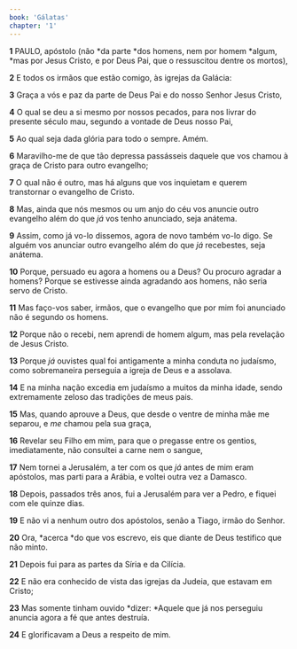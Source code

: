 ```yaml
---
book: 'Gálatas'
chapter: '1'
---
```


**1** PAULO, apóstolo (não *da parte *dos homens, nem por homem *algum, *mas por Jesus Cristo, e por Deus Pai, que o ressuscitou dentre os mortos),

**2** E todos os irmãos que estão comigo, às igrejas da Galácia:

**3** Graça a vós e paz da parte de Deus Pai e do nosso Senhor Jesus Cristo,

**4** O qual se deu a si mesmo por nossos pecados, para nos livrar do presente século mau, segundo a vontade de Deus nosso Pai,

**5** Ao qual seja dada glória para todo o sempre. Amém.

**6** Maravilho-me de que tão depressa passásseis daquele que vos chamou à graça de Cristo para outro evangelho;

**7** O qual não é outro, mas há alguns que vos inquietam e querem transtornar o evangelho de Cristo.

**8** Mas, ainda que nós mesmos ou um anjo do céu vos anuncie outro evangelho além do que _já_ vos tenho anunciado, seja anátema.

**9** Assim, como já vo-lo dissemos, agora de novo também vo-lo digo. Se alguém vos anunciar outro evangelho além do que _já_ recebestes, seja anátema.

**10** Porque, persuado eu agora a homens ou a Deus? Ou procuro agradar a homens? Porque se estivesse ainda agradando aos homens, não seria servo de Cristo.

**11** Mas faço-vos saber, irmãos, que o evangelho que por mim foi anunciado não é segundo os homens.

**12** Porque não o recebi, nem aprendi de homem algum, mas pela revelação de Jesus Cristo.

**13** Porque _já_ ouvistes qual foi antigamente a minha conduta no judaísmo, como sobremaneira perseguia a igreja de Deus e a assolava.

**14** E na minha nação excedia em judaísmo a muitos da minha idade, sendo extremamente zeloso das tradições de meus pais.

**15** Mas, quando aprouve a Deus, que desde o ventre de minha mãe me separou, e _me_ chamou pela sua graça,

**16** Revelar seu Filho em mim, para que o pregasse entre os gentios, imediatamente, não consultei a carne nem o sangue,

**17** Nem tornei a Jerusalém, a ter com os que _já_ antes de mim eram apóstolos, mas parti para a Arábia, e voltei outra vez a Damasco.

**18** Depois, passados três anos, fui a Jerusalém para ver a Pedro, e fiquei com ele quinze dias.

**19** E não vi a nenhum outro dos apóstolos, senão a Tiago, irmão do Senhor.

**20** Ora, *acerca *do que vos escrevo, eis que diante de Deus testifico que não minto.

**21** Depois fui para as partes da Síria e da Cilícia.

**22** E não era conhecido de vista das igrejas da Judeia, que estavam em Cristo;

**23** Mas somente tinham ouvido *dizer: *Aquele que já nos perseguiu anuncia agora a fé que antes destruía.

**24** E glorificavam a Deus a respeito de mim.
